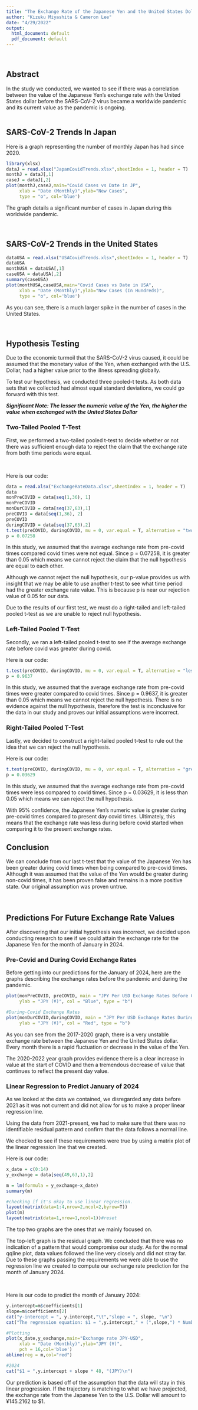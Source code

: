 ---
title: "The Exchange Rate of the Japanese Yen and the United States Dollar Pre SARS-CoV-2  vs. During SARS-CoV-2 "
author: "Kizuku Miyashita & Cameron Lee"
date: "4/29/2022"
output:
  html_document: default
  pdf_document: default
---
<br>
<h2>
Abstract
</h2>

In the study we conducted, we wanted to see if there was a correlation between the value of the Japanese Yen's exchange rate with the United States dollar before the SARS-CoV-2 
virus became a worldwide pandemic and its current value as the pandemic is ongoing.  
<br>


<h2>
SARS-CoV-2 Trends In Japan
</h2>

Here is a graph representing the number of monthly Japan has had since 2020. 

<!--#Kizuku's code
#Plot of covid trends in Japan-->
```{r}

library(xlsx)
dataJ = read.xlsx("JapanCovidTrends.xlsx",sheetIndex = 1, header = T)
monthJ = dataJ[,1]
caseJ = dataJ[,2]
plot(monthJ,caseJ,main="Covid Cases vs Date in JP",
     xlab = "Date (Monthly)",ylab="New Cases",
     type = "o", col='blue')
```

The graph details a significant number of cases in Japan during this worldwide
pandemic.  

<br>




<h2>
SARS-CoV-2 Trends in the United States
</h2>

<!--##Plot of COVID trends in USA-->

```{r}

dataUSA = read.xlsx("USACovidTrends.xlsx",sheetIndex = 1, header = T)
dataUSA
monthUSA = dataUSA[,1]
caseUSA = dataUSA[,2]
summary(caseUSA)
plot(monthUSA,caseUSA,main="Covid Cases vs Date in USA",
     xlab = "Date (Monthly)",ylab="New Cases (In Hundreds)",
     type = "o", col='blue')
```


As you can see, there is a much larger spike in the number of cases in the United States.

<br>

<!--


#COMMENT
#Explaining our hypothesis
#Explaining how we conducted our research 
```
-->

<h2>
Hypothesis Testing 
</h2>

Due to the economic turmoil that the SARS-CoV-2 virus caused, it could be assumed that
the monetary value of the Yen, when exchanged with the U.S. Dollar, had a higher value prior to the illness spreading globally.

To test our hypothesis, we conducted three pooled-t tests. As both data sets that we collected had almost equal standard deviations, we could go forward with this test. 

<i><b>Significant Note: The lesser the numeric value of the Yen, the higher the value when exchanged with the United States Dollar </b></i>


<h3> Two-Tailed Pooled T-Test </h3>

First, we performed a two-tailed pooled t-test to decide whether or not there was sufficient enough data to reject the claim that the exchange rate from both time periods were equal.

<br>

Here is our code:
<!--#Hypothesis Testing Two means (Two-Tailed)-->
```{r}
data = read.xlsx("ExchangeRateData.xlsx",sheetIndex = 1, header = T)
data
monPreCOVID = data[seq(1,36), 1]
monPreCOVID
monDurCOVID = data[seq(37,63),1]
preCOVID = data[seq(1,36), 2]
preCOVID
duringCOVID = data[seq(37,63),2]
t.test(preCOVID, duringCOVID, mu = 0, var.equal = T, alternative = "two.sided", conf.level = 0.95)
p = 0.07258
```

In this study, we assumed that the average exchange rate from pre-covid times compared 
covid times were not equal. Since p = 0.07258, it is greater than 0.05 which means we 
cannot reject the claim that the null hypothesis are equal to each other. 

Although we cannot reject the null hypothesis, our p-value provides us with insight that we may be able to use another t-test to see what time period had the greater exchange rate value. This is because p is near our rejection value of 0.05 for our data.

Due to the results of our first test, we must do a right-tailed and left-tailed pooled t-test as we are unable to reject null hypothesis.
<br>

<h3> Left-Tailed Pooled T-Test </h3>
Secondly, we ran a left-tailed pooled t-test to see if the average exchange rate before covid was greater during covid.

Here is our code:
<!--#Hypothesis Testing Two means (Left-Tailed)-->
```{r}
t.test(preCOVID, duringCOVID, mu = 0, var.equal = T, alternative = "less", conf.level = 0.95)
p = 0.9637
```
In this study, we assumed that the average exchange rate from pre-covid times were greater compared to covid times. Since p = 0.9637, it is greater than 0.05 which means we cannot reject the null hypothesis. There is no evidence against the null hypothesis, therefore the test is inconclusive for the data in our study and proves our initial assumptions were incorrect. 
<br>

<h3> Right-Tailed Pooled T-Test </h3>
Lastly, we decided to construct a right-tailed pooled t-test to rule out the idea that we can reject the null hypothesis. 

Here is our code:
<!--#Hypothesis Testing Two means (Right-Tailed)-->
```{r}
t.test(preCOVID, duringCOVID, mu = 0, var.equal = T, alternative = "greater", conf.level = 0.95)
p = 0.03629
```
In this study, we assumed that the average exchange rate from pre-covid times were less compared to covid times. Since p = 0.03629, it is less than 0.05 which means we can reject the null hypothesis.

With 95% confidence, the Japanese Yen's numeric value is greater during pre-covid times compared to present day covid times. Ultimately, this means that the exchange rate was less during before covid started when comparing it to the present exchange rates. 
<br>

 
<h2> Conclusion </h2>
We can conclude from our last t-test that the value of the Japanese Yen has been greater during covid times when being compared to pre-covid times. Although it was assumed that the value of the Yen would be greater during non-covid times, it has been proven false and remains in a more positive state. Our original assumption was proven untrue. 
<br>
<br>
<br>

<h2> Predictions For Future Exchange Rate Values </h2>

After discovering that our initial hypothesis was incorrect, we decided upon conducting research to see if we could attain 
the exchange rate for the Japanese Yen for the month of January in 2024.

<h3> Pre-Covid and During Covid Exchange Rates </h3>

Before getting into our predictions for the January of 2024, here are the graphs describing the exchange rates before the pandemic and during the pandemic. 

<!--#Pre-Covid Exchange Rates
#Making Exchange Rate Plot-->

```{r}
plot(monPreCOVID, preCOVID, main = "JPY Per USD Exchange Rates Before COVID", xlab = "Months", 
     ylab = "JPY (¥)", col = "Blue", type = "b")

#During-Covid Exchange Rates
plot(monDurCOVID,duringCOVID, main = "JPY Per USD Exchange Rates During COVID", xlab = "Months", 
     ylab = "JPY (¥)", col = "Red", type = "b")
```

As you can see from the 2017-2020 graph, there is a very unstable exchange rate between the Japanese Yen and the United States dollar. Every month there is a rapid fluctuation or decrease in the value of the Yen. 

The 2020-2022 year graph provides evidence there is a clear increase in value at the start of COVID and then a tremendous decrease of value that continues to reflect the present day value. 
<br>




<h3> Linear Regression to Predict January of 2024 </h3>

As we looked at the data we contained, we disregarded any data before 2021 as it was not current and did not allow for us to make a proper linear regression line. 

Using the data from 2021-present, we had to make sure that there was no identifiable residual pattern and confirm that the data follows a normal line. 

We checked to see if these requirements were true by using a matrix plot of the linear regression line that we created. 

Here is our code:

<!--Normal Graph-->
```{r}

x_date = c(0:14)
y_exchange = data[seq(49,63,1),2]

m = lm(formula = y_exchange~x_date)
summary(m)

#checking if it's okay to use linear regression.
layout(matrix(data=1:4,nrow=2,ncol=2,byrow=T))
plot(m)
layout(matrix(data=1,nrow=1,ncol=1))#reset

```

The top two graphs are the ones that we mainly focused on. 

The top-left graph is the residual graph. We concluded that there was no indication of a pattern that would compromise our study. As for the normal qqline plot, data values followed the line very closely and did not stray far. Due to these graphs passing the requirements we were able to use the regression line we created to compute our exchange rate prediction for the month of January 2024. 

<br>

Here is our code to predict the month of January 2024:
```{r}
y.intercept=m$coefficients[1]
slope=m$coefficients[2]
cat("y-intercept = ", y.intercept,"\t","slope = ", slope, "\n")
cat("The regression equation: $1 = ",y.intercept," + (",slope,") * Number_of_months (JPY)\n")

#Plotting
plot(x_date,y_exchange,main="Exchange rate JPY-USD",
     xlab = "Date (Monthly)",ylab="JPY (¥)",
     pch = 16,col='blue')
abline(reg = m,col="red")

#2024
cat("$1 = ",y.intercept + slope * 48, "(JPY)\n")
```

Our prediction is based off of the assumption that the data will stay in this linear progression. If the trajectory is matching to what we have projected, the exchange rate from the Japanese Yen to the U.S. Dollar will amount to ¥145.2162 to $1. 
<br>
<br>
<br>







